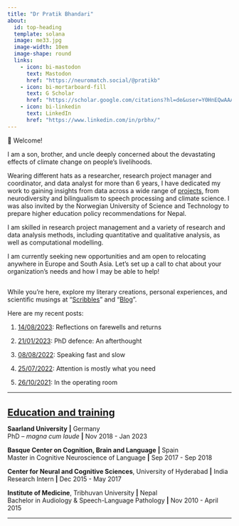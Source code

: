 ```yaml
---
title: "Dr Pratik Bhandari"
about:
  id: top-heading
  template: solana
  image: me33.jpg
  image-width: 10em
  image-shape: round
  links:
    - icon: bi-mastodon
      text: Mastodon
      href: "https://neuromatch.social/@pratikb"
    - icon: bi-mortarboard-fill
      text: G Scholar
      href: "https://scholar.google.com/citations?hl=de&user=Y0HnEQwAAAAJ&view_op=list_works&sortby=pubdate"
    - icon: bi-linkedin
      text: LinkedIn
      href: "https://www.linkedin.com/in/prbhx/"
---
```

:::{#top-heading}

🙏 Welcome! <!-- <i class="bi bi-arrow-right-circle-fill"></i> -->

I am a son, brother, and uncle deeply concerned about the devastating effects of climate change on people’s livelihoods.

:::

Wearing different hats as a researcher, research project manager and coordinator, and data analyst for more than 6 years, I have dedicated my work to gaining insights from data across a wide range of [projects](./contents/projects/index.html), from neurodiversity and bilingualism to speech processing and climate science. I was also invited by the Norwegian University of Science and Technology to prepare higher education policy recommendations for Nepal.

I am skilled in research project management and a variety of research and data analysis methods, including quantitative and qualitative analysis, as well as computational modelling.

I am currently seeking new opportunities and am open to relocating anywhere in Europe and South Asia. Let’s set up a call to chat about your organization’s needs and how I may be able to help! 
<a href=./contents/contact.html><span class="bi bi-envelope-at-fill"></span></a>

<!--I am skilled in a variety of data analysis methods, including quantitative and qualitative analysis as well as computational modeling. Currently, I am studying the complex interaction of different cyclical events (e.g., El Niño-Southern Oscillation) and deforestation and their effects on rainfall and cereal production in the Congo River Basin.-->
---

While you're here, explore my literary creations, personal experiences, and scientific musings at "[Scribbles](./contents/literature/index.html)" and "[Blog](./contents/blog/index.html)".

Here are my recent posts:

<!-- 1. [13/03/2023](./contents/blog/posts/2023-03-13_nepal-iq-myth/index.html): The danger and false promise of IQ -->
    
1. [14/08/2023](./contents/blog/posts/2023-08-14_live-n-leave/index.html): Reflections on farewells and returns
    
2. [21/01/2023](./contents/blog/posts/2023-01-21_phd-afterthought/index.html): PhD defence: An afterthought
    
3. [08/08/2022](./contents/blog/posts/2022-08-08_speech-rate/index.html): Speaking fast and slow
    
4. [25/07/2022](./contents/blog/posts/2022-07-25_attention-prediction/index.html): Attention is mostly what you need
    
5. [26/10/2021](./contents/literature/posts/2021-10-26-operation-room/index.html): In the operating room

---

<!--Below, you'll see my <a href="#education-section">academic qualifications</a>.
A full list of academic publications, presentations, and talks is available [here](http://sites.google.com/view/pratik-bhandari/publications).
And [here](./contents/projects/index.html), you can find the academic research projects I have undertaken.-->

<u><h1 id="education-section" style="text-align: left; font-size: 22px;">Education and training</h1></u>

**Saarland University** **|** Germany\
PhD -- *magna cum laude* **|** Nov 2018 - Jan 2023\

**Basque Center on Cognition, Brain and Language** **|** Spain\
Master in Cognitive Neuroscience of Language **|** Sep 2017 - Sep 2018\

**Center for Neural and Cognitive Sciences**, University of Hyderabad **|** India\
Research Intern **|** Dec 2015 - May 2017\

**Institute of Medicine**, Tribhuvan University **|** Nepal\
Bachelor in Audiology & Speech-Language Pathology **|** Nov 2010 - April 2015

---
<!-- 
<u><h1 style="text-align: left; font-size: 22px;">Selected publications</h1></u>

**Bhandari, P** (2022). Interaction of top-down and bottom-up processes in spoken language comprehension. [Doctoral dissertation, Saarland University]. *Saarländische Universitäts-und Landesbibliothek*. doi:10.22028/D291-38594. [[html](https://pratik-bhandari.github.io/contents/html-phd/index.html/)]

**Bhandari, P.**, Demberg, V., & Kray, J. (2022). Predictability effects in degraded speech comprehension are reduced as a function of attention. *Language and Cognition, 14*(4), 534-551. [[html](https://doi.org/10.1017/langcog.2022.16)][[pdf](https://mfr.osf.io/render?url=https%3A%2F%2Fosf.io%2Fdownload%2Ftdvhs%2F%3Fdirect%3D%26mode%3Drender)]

**Bhandari, P.**, Prasad, S., & Mishra, R.K. (2020). High proficient bilinguals bring in higher executive control when encountering diverse interlocutors. *Journal of Cultural Cognitive Science. 4*(2), 201-215. [[html](https://doi.org/10.1007/s41809-020-00060-7)] [[pdf](https://mfr.osf.io/render?url=https%3A%2F%2Fosf.io%2Fdownload%2Ffm8da%2F%3Fdirect%3D%26mode%3Drender)]

**Bhandari, P.**, & Khanal, P. (2016). Pride in autistic diversity: against treatment or for inclusion? *The Lancet, 388*(10059), 24477. [[html](https://doi.org/10.1016/S0140-6736(16)32176-6)]
-->

<!-- <p style="font-size: 20px;">Please find all publications and presentations <a href="https://sites.google.com/view/pratik-bhandari/publications">here</a></p> -->
